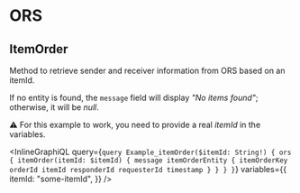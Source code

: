 # ORS

## ItemOrder

Method to retrieve sender and receiver information from ORS based on an itemId.

If no entity is found, the `message` field will display _"No items found"_; otherwise, it will be _null_.

⚠️ For this example to work, you need to provide a real _itemId_ in the variables.

<InlineGraphiQL
  query={`
    query Example_itemOrder($itemId: String!) {
        ors {
            itemOrder(itemId: $itemId) {
                message
                itemOrderEntity {
                    itemOrderKey
                    orderId
                    itemId
                    responderId
                    requesterId
                    timestamp
                }
            }
        }
    }
`}
  variables={{
    itemId: "some-itemId",
  }}
/>
